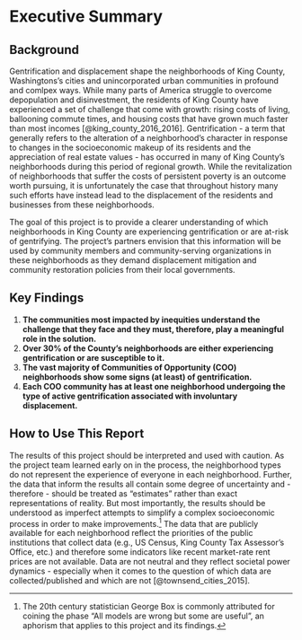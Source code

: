 # Executive Summary {-}

## Background {-}

Gentrification and displacement shape the neighborhoods of King County, Washingtons's cities and unincorporated urban communities in profound and comlpex ways. While many parts of America struggle to overcome depopulation and disinvestment, the residents of King County have experienced a set of challenge that come with growth: rising costs of living, ballooning commute times, and housing costs that have grown much faster than most incomes [@king_county_2016_2016]. Gentrification - a term that generally refers to the alteration of a neighborhood's character in response to changes in the socioeconomic makeup of its residents and the appreciation of real estate values - has occurred in many of King County's neighborhoods during this period of regional growth. While the revitalization of neighborhoods that suffer the costs of persistent poverty is an outcome worth pursuing, it is unfortunately the case that throughout history many such efforts have instead lead to the displacement of the residents and businesses from these neighborhoods.

The goal of this project is to provide a clearer understanding of which neighborhoods in King County are experiencing gentrification or are at-risk of gentrifying. The project's partners envision that this information will be used by community members and community-serving organizations in these neighborhoods as they demand displacement mitigation and community restoration policies from their local governments.

## Key Findings {-}

  1. **The communities most impacted by inequities understand the challenge that they face and they must, therefore, play a meaningful role in the solution.**
  2. **Over 30% of the County’s neighborhoods are either experiencing gentrification or are susceptible to it.**
  3. **The vast majority of Communities of Opportunity (COO) neighborhoods show some signs (at least) of gentrification.**
  4. **Each COO community has at least one neighborhood undergoing the type of active gentrification associated with involuntary displacement.**


## How to Use This Report {-}

The results of this project should be interpreted and used with caution. As the project team learned early on in the process, the neighborhood types do not represent the experience of everyone in each neighborhood. Further, the data that inform the results all contain some degree of uncertainty and - therefore - should be treated as "estimates" rather than exact representations of reality. But most importantly, the results should be understood as imperfect attempts to simplify a complex socioeconomic process in order to make improvements.^[The 20th century statistician George Box is commonly attributed for coining the phase "All models are wrong but some are useful", an aphorism that applies to this project and its findings.] The data that are publicly available for each neighborhood reflect the priorities of the public institutions that collect data (e.g., US Census, King County Tax Assessor's Office, etc.) and therefore some indicators like recent market-rate rent prices are not available. Data are not neutral and they reflect societal power dynamics - especially when it comes to the question of which data are collected/published and which are not [@townsend_cities_2015].

 